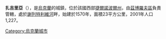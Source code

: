 {{coord|49|51|57|N|25|26|59|E|scale:30000|display=title}}

'''扎吉里亞'''（{{lang-uk|Загір'я}}），是[[烏克蘭|烏克蘭]]的城鎮，位於該國西部[[捷爾諾波爾州|捷爾諾波爾州]]，由[[茲博羅夫區|茲博羅夫區]]負責管轄，處於[[謝列特利維河|謝列特利維河]]畔，始建於1570年，面積23平方公里，2001年人口1,227。

{{Ukraine-geo-stub}}
[[Category:烏克蘭城市|Category:烏克蘭城市]]